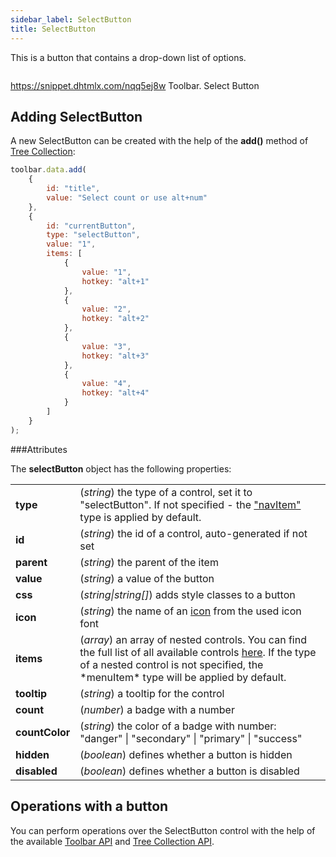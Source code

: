 ```yaml
---
sidebar_label: SelectButton
title: SelectButton
---          
```


This is a button that contains a drop-down list of options.

<img src="toolbar/selectbutton.png" alt=""/>

https://snippet.dhtmlx.com/nqq5ej8w	Toolbar. Select Button

## Adding SelectButton

A new SelectButton can be created with the help of the <strong>add()</strong> method of [Tree Collection](/tree_collection/api/refs/treecollection):

~~~js
toolbar.data.add(
	{
		id: "title",
    	value: "Select count or use alt+num"
	},
	{
   		id: "currentButton",
    	type: "selectButton",
    	value: "1",
    	items: [
      		{
        		value: "1",
        		hotkey: "alt+1"
      		},
      		{
        		value: "2",
        		hotkey: "alt+2"
      		},
      		{
        		value: "3",
        		hotkey: "alt+3"
      		},
      		{
        		value: "4",
        		hotkey: "alt+4"
      		}
    	]
	}
);
~~~


###Attributes

The <strong>selectButton</strong> object has the following properties:

<table class="webixdoc_links">
	<tbody>
        <tr>
			<td class="webixdoc_links0"><b>type</b></td>
			<td>(<i>string</i>) the type of a control, set it to "selectButton". If not specified - the <a href="https://docs.dhtmlx.com/suite/toolbar__navitem.html">"navItem"</a> type is applied by default.</td>
		</tr>
        <tr>
			<td class="webixdoc_links0"><b>id</b></td>
			<td>(<i>string</i>) the id of a control, auto-generated if not set</td>
		</tr>
        <tr>
			<td class="webixdoc_links0"><b>parent</b></td>
			<td>(<i>string</i>) the parent of the item</td>
		</tr>
		<tr>
			<td class="webixdoc_links0"><b>value</b></td>
			<td>(<i>string</i>) a value of the button</td>
		</tr>
		<tr>
			<td class="webixdoc_links0"><b>css</b></td>
			<td>(<i>string|string[]</i>) adds style classes to a button</td>
		</tr>
        <tr>
			<td class="webixdoc_links0"><b>icon</b></td>
			<td>(<i>string</i>) the name of an <a href="https://docs.dhtmlx.com/suite/toolbar__customization.html#icons">icon</a> from the used icon font</td>
		</tr>
        <tr>
			<td class="webixdoc_links0"><b>items</b></td>
			<td>(<i>array</i>) an array of nested controls. You can find the full list of all available controls <a href="https://docs.dhtmlx.com/suite/menu__configuring_menu_items.html">here</a>. If the type of a nested control is not specified, the *menuItem* type will be applied by default.</td>
		</tr>
		 <tr>
			<td class="webixdoc_links0"><b>tooltip</b></td>
			<td>(<i>string</i>) a tooltip for the control</td>
		</tr>
        <tr>
			<td class="webixdoc_links0"><b>count</b></td>
			<td>(<i>number</i>) a badge with a number</td>
		</tr>
        <tr>
			<td class="webixdoc_links0"><b>countColor</b></td>
			<td>(<i>string</i>) the color of a badge with number: "danger" | "secondary" | "primary" | "success"</td>
		</tr>
        <tr>
			<td class="webixdoc_links0"><b>hidden</b></td>
			<td>(<i>boolean</i>) defines whether a button is hidden</td>
		</tr>
		<tr>
			<td class="webixdoc_links0"><b>disabled</b></td>
			<td>(<i>boolean</i>) defines whether a button is disabled</td>
		</tr>
    </tbody>
</table>



Operations with a button
-----------------------

You can perform operations over the SelectButton control with the help of the available [Toolbar API](/toolbar/api/refs/toolbar) and [Tree Collection API](/tree_collection/api/refs/treecollection).


